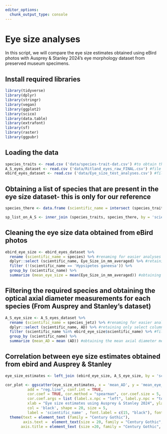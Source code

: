 ```yaml
---
editor_options: 
  chunk_output_type: console
---
```


# Eye size analyses 

In this script, we will compare the eye size estimates obtained using eBird photos with Ausprey & Stanley 2024's eye morphology dataset from preserved museum specimens.

## Install required libraries  

```r
library(tidyverse)
library(dplyr)
library(stringr)
library(vegan)
library(ggplot2)
library(scico)
library(data.table)
library(extrafont)
library(sf)
library(raster)
library(ggpubr)
```

## Loading the data

```r
species_traits <- read.csv ('data/species-trait-dat.csv') #to obtain the list of required species
A_S_eyes_dataset <- read.csv ('data/Ritland_eyes_raw_FINAL.csv') #file with museum-derived eye size measurements
ebird_eyes_dataset <- read.csv ('data/Eye_size_test_analyses.csv') #file with eBird photo-derived eye size measurements
```

## Obtaining a list of species that are present in the eye size dataset- this is only for our reference

```r
species_there <- data.frame (scientific_name = intersect (species_traits$scientific_name, A_S_eyes_dataset$species_jetz))

sp_list_on_A_S <- inner_join (species_traits, species_there, by = 'scientific_name') 
```

## Cleaning the eye size data obtained from eBird photos

```r
ebird_eye_size <- ebird_eyes_dataset %>%
  rename (scientific_name = species) %>% #renaming for easier analyses
  dplyr::select (scientific_name, Eye_Size_in_mm_averaged) %>% #retaining only select columns
  filter (!(scientific_name == 'Hypsipetes ganeesa')) %>%
  group_by (scientific_name) %>%
  summarize (mean_eye_size = mean(Eye_Size_in_mm_averaged)) #obtaining the mean eye size measurements for our species
```

## Filtering the required species and obtaining the optical axial diameter measurements for each species (From Ausprey and Stanley's dataset)

```r
A_S_eye_size <- A_S_eyes_dataset %>%
  rename (scientific_name = species_jetz) %>% #renaming for easier analyses
  dplyr::select (scientific_name, AD) %>% #retaining only select columns
  filter (scientific_name %in% ebird_eye_size$scientific_name) %>% #filtering the required species
  group_by (scientific_name) %>%
  summarize (mean_AD = mean (AD)) #obtaining the mean axial diameter measurements for our species
```

## Correlation between eye size estimates obtained from ebird and Ausprey & Stanley

```r
eye_size_estimates <- left_join (ebird_eye_size, A_S_eye_size, by = 'scientific_name') #combining both the data

cor_plot <- ggscatter(eye_size_estimates, x = 'mean_AD', y = 'mean_eye_size', 
          add = "reg.line", conf.int = TRUE, 
          cor.coef = TRUE, cor.method = "spearman", cor.coef.size = 5, 
          cor.coef.args = list (label.x.npc = "left", label.y.npc = "top"),
          xlab = "Eye size estimates using Ausprey & Stanley 2024", ylab = "Eye size estimates using eBird", 
          col = 'black', shape = 20, size = 5,
          label = 'scientific_name' , font.label = c(15, "black"), font.family = "Century Gothic", repel = TRUE) +
  theme(text = element_text (family = "Century Gothic"),
        axis.text =  element_text(size = 20, family = "Century Gothic", colour = "black"),
       axis.title = element_text (size =20, family = "Century Gothic", colour = "black")) 

```


